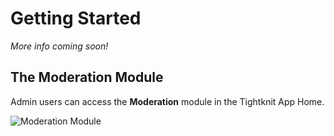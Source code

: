 
# Getting Started

_More info coming soon!_

## The Moderation Module

Admin users can access the **Moderation** module in the Tightknit App Home.

![Moderation Module](/moderation/moderation-module.png)
